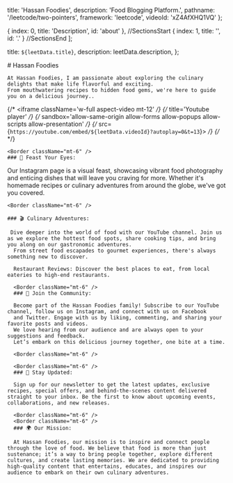 
  title: 'Hassan Foodies',
  description: 'Food Blogging Platform.',
  pathname: '/leetcode/two-pointers',
  framework: 'leetcode',
  videoId: 'xZ4AfXHQ1VQ'
};

  { index: 0, title: 'Description', id: 'about' },
  //SectionsStart
	{ index: 1, title: '', id: '.' }
	//SectionsEnd
];

  title: `${leetData.title}`,
  description: leetData.description,
};


<Container>
  <Section id={sections[0].id}>
    # Hassan Foodies
    
    At Hassan Foodies, I am passionate about exploring the culinary delights that make life flavorful and exciting.
    From mouthwatering recipes to hidden food gems, we're here to guide you on a delicious journey..
    
{/*     <iframe className='w-full aspect-video mt-12' */}
{/*       title='Youtube player' */}
{/*       sandbox='allow-same-origin allow-forms allow-popups allow-scripts allow-presentation' */}
{/*       src={`https://youtube.com/embed/${leetData.videoId}?autoplay=0&t=13`}> */}
{/*     </iframe> */}

    <Border className="mt-6" />
    ### 🍔 Feast Your Eyes:

Our Instagram page is a visual feast, showcasing vibrant food photography and enticing dishes that will leave you craving for more.
Whether it's homemade recipes or culinary adventures from around the globe, we've got you covered.

    <Border className="mt-6" />
    
    ### 🎬 Culinary Adventures:

     Dive deeper into the world of food with our YouTube channel. Join us as we explore the hottest food spots, share cooking tips, and bring you along on our gastronomic adventures.
      From street food escapades to gourmet experiences, there's always something new to discover.

      Restaurant Reviews: Discover the best places to eat, from local eateries to high-end restaurants.

      <Border className="mt-6" />
      ### 🌟 Join the Community:

      Become part of the Hassan Foodies family! Subscribe to our YouTube channel, follow us on Instagram, and connect with us on Facebook
      and Twitter. Engage with us by liking, commenting, and sharing your favorite posts and videos.
      We love hearing from our audience and are always open to your suggestions and feedback.
      Let’s embark on this delicious journey together, one bite at a time.

      <Border className="mt-6" />

      <Border className="mt-6" />
      ### 📝 Stay Updated:

      Sign up for our newsletter to get the latest updates, exclusive recipes, special offers, and behind-the-scenes content delivered straight to your inbox. Be the first to know about upcoming events, collaborations, and new releases.

      <Border className="mt-6" />
      <Border className="mt-6" />
      ### 🌍 Our Mission:

      At Hassan Foodies, our mission is to inspire and connect people through the love of food. We believe that food is more than just sustenance; it’s a way to bring people together, explore different cultures, and create lasting memories. We are dedicated to providing high-quality content that entertains, educates, and inspires our audience to embark on their own culinary adventures.
  </Section>

</Container>

